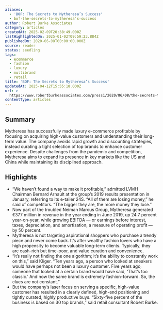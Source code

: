 ```yaml
---
aliases:
  - 'BOF: The Secrets to Mytheresa’s Success'
  - bof-the-secrets-to-mytheresa’s-success
author: Robert Burke Associates
category: articles
createdAt: 2025-02-09T20:38:49.000Z
lastHighlightedOn: 2025-01-02T09:59:23.884Z
publishedOn: 2020-06-08T00:00:00.000Z
source: reader
status: seedling
tags:
  - ecommerce
  - fashion
  - luxury
  - multibrand
  - retail
title: 'BOF: The Secrets to Mytheresa’s Success'
updatedAt: 2025-04-12T15:55:18.000Z
url: >-
  https://www.robertburkeassociates.com/press1/2020/06/08/the-secrets-to-mytheresas-success
contentType: articles
---
```

## Summary

Mytheresa has successfully made luxury e-commerce profitable by focusing on acquiring high-value customers and understanding their long-term value. The company avoids rapid growth and discounting strategies, instead curating a tight selection of top brands to enhance customer experience. Despite challenges from the pandemic and competition, Mytheresa aims to expand its presence in key markets like the US and China while maintaining its disciplined approach.

## Highlights

- “We haven’t found a way to make it profitable,” admitted LVMH Chairman Bernard Arnault at the group’s 2019 results presentation in January, referring to its e-tailer 24S. “All of them are losing money,” he said of competitors. “The bigger they are, the more money they lose.”
- Now part of the troubled Neiman Marcus Group, Mytheresa generated €377 million in revenue in the year ending in June 2019, up 24.7 percent year-on-year, while growing EBITDA — or earnings before interest, taxes, depreciation, and amortisation, a measure of operating profit — by 50 percent.
- Mytheresa is not targeting aspirational shoppers who purchase a trendy piece and never come back. It’s after wealthy fashion lovers who have a high propensity to become valuable long-term clients. Typically, they are cash-rich but time-poor, and value curation and convenience.
- “It’s really not finding the one algorithm; it’s the ability to constantly work on this,” said Kliger. “Ten years ago, a person who looked at sneakers would have perhaps not been a luxury customer. Five years ago, someone that looked at a certain brand would have said, ‘That’s too classic.’ And now the same brand is extremely fashion-forward. So, the clues are not constant.”
- But the company’s laser focus on serving a specific, high-value customer has resulted in a clearly defined, high-end positioning and tightly curated, highly productive buys. “Sixty-five percent of the business is based on 30 top brands,” said retail consultant Robert Burke.
